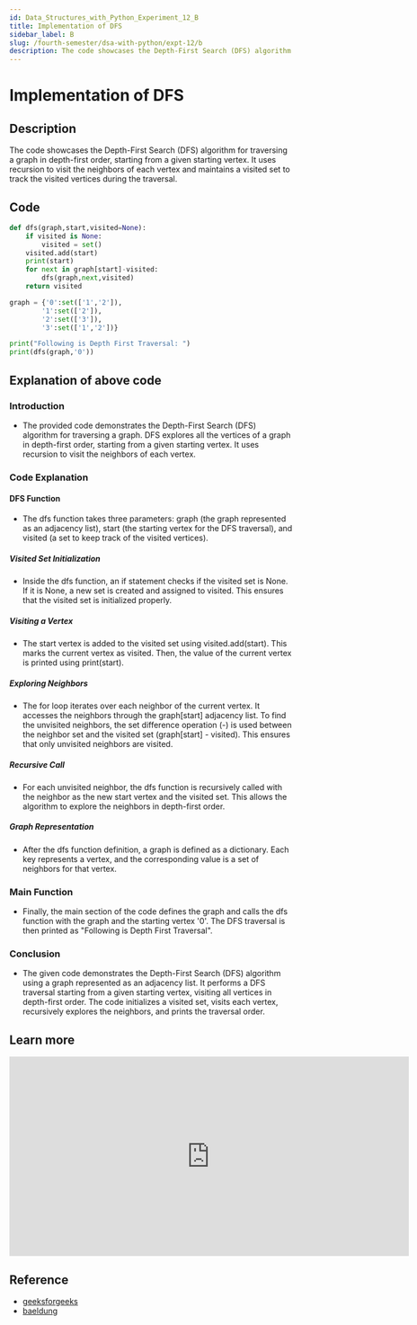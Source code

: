 ```yaml
---
id: Data_Structures_with_Python_Experiment_12_B
title: Implementation of DFS
sidebar_label: B
slug: /fourth-semester/dsa-with-python/expt-12/b
description: The code showcases the Depth-First Search (DFS) algorithm for traversing a graph in depth-first order, starting from a given starting vertex. It uses recursion to visit the neighbors of each vertex and maintains a visited set to track the visited vertices during the traversal.
---
```


# Implementation of DFS

## Description

The code showcases the Depth-First Search (DFS) algorithm for traversing a graph in depth-first order, starting from a given starting vertex. It uses recursion to visit the neighbors of each vertex and maintains a visited set to track the visited vertices during the traversal.

## Code

```python title="program12b.py"
def dfs(graph,start,visited=None):
    if visited is None:
        visited = set()
    visited.add(start)
    print(start)
    for next in graph[start]-visited:
        dfs(graph,next,visited)
    return visited

graph = {'0':set(['1','2']),
        '1':set(['2']),
        '2':set(['3']),
        '3':set(['1','2'])}

print("Following is Depth First Traversal: ")
print(dfs(graph,'0'))
```

## Explanation of above code

### Introduction

- The provided code demonstrates the Depth-First Search (DFS) algorithm for traversing a graph. DFS explores all the vertices of a graph in depth-first order, starting from a given starting vertex. It uses recursion to visit the neighbors of each vertex.

### Code Explanation

#### DFS Function
- The dfs function takes three parameters: graph (the graph represented as an adjacency list), start (the starting vertex for the DFS traversal), and visited (a set to keep track of the visited vertices).
##### Visited Set Initialization
- Inside the dfs function, an if statement checks if the visited set is None. If it is None, a new set is created and assigned to visited. This ensures that the visited set is initialized properly.
##### Visiting a Vertex
- The start vertex is added to the visited set using visited.add(start). This marks the current vertex as visited. Then, the value of the current vertex is printed using print(start).
##### Exploring Neighbors
- The for loop iterates over each neighbor of the current vertex. It accesses the neighbors through the graph[start] adjacency list. To find the unvisited neighbors, the set difference operation (-) is used between the neighbor set and the visited set (graph[start] - visited). This ensures that only unvisited neighbors are visited.
##### Recursive Call
- For each unvisited neighbor, the dfs function is recursively called with the neighbor as the new start vertex and the visited set. This allows the algorithm to explore the neighbors in depth-first order.
##### Graph Representation
- After the dfs function definition, a graph is defined as a dictionary. Each key represents a vertex, and the corresponding value is a set of neighbors for that vertex.
### Main Function
- Finally, the main section of the code defines the graph and calls the dfs function with the graph and the starting vertex '0'. The DFS traversal is then printed as "Following is Depth First Traversal".
### Conclusion
- The given code demonstrates the Depth-First Search (DFS) algorithm using a graph represented as an adjacency list. It performs a DFS traversal starting from a given starting vertex, visiting all vertices in depth-first order. The code initializes a visited set, visits each vertex, recursively explores the neighbors, and prints the traversal order.


## Learn more

<iframe width="711" height="355" src="https://www.youtube.com/embed/Y40bRyPQQr0" title="Depth First Traversal for a Graph | GeeksforGeeks" frameborder="0" allow="accelerometer; autoplay; clipboard-write; encrypted-media; gyroscope; picture-in-picture; web-share" allowfullscreen></iframe>

## Reference

- [geeksforgeeks](https://brilliant.org/wiki/depth-first-search-dfs/)
- [baeldung](https://www.simplilearn.com/tutorials/data-structure-tutorial/dfs-algorithm)